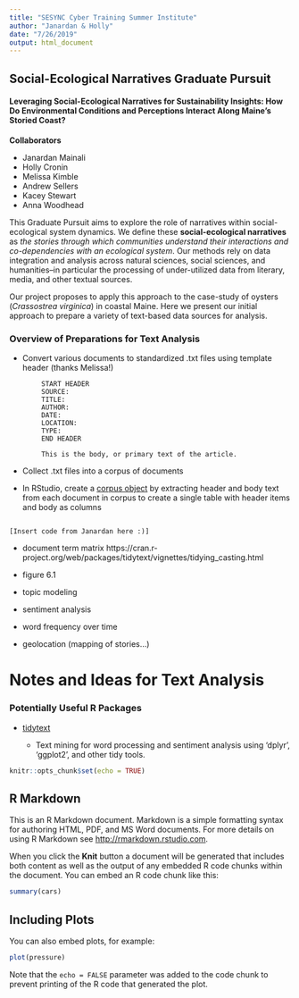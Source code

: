 ```yaml
---
title: "SESYNC Cyber Training Summer Institute"
author: "Janardan & Holly"
date: "7/26/2019"
output: html_document
---
```


## Social-Ecological Narratives Graduate Pursuit  

#### Leveraging Social-Ecological Narratives for Sustainability Insights: How Do Environmental Conditions and Perceptions Interact Along Maine’s Storied Coast?  


**Collaborators**

* Janardan Mainali
* Holly Cronin
* Melissa Kimble
* Andrew Sellers
* Kacey Stewart
* Anna Woodhead  


This Graduate Pursuit aims to explore the role of narratives within social-ecological system dynamics. We define these **social-ecological narratives** as *the stories through which communities understand their interactions and co-dependencies with an ecological system*. Our methods rely on data integration and analysis across natural sciences, social sciences, and humanities--in particular the processing of under-utilized data from literary, media, and other textual sources.


Our project proposes to apply this approach to the case-study of oysters (*Crassostrea virginica*) in coastal Maine. Here we present our initial approach to prepare a variety of text-based data sources for analysis.


### Overview of Preparations for Text Analysis  


* Convert various documents to standardized .txt files using template header (thanks Melissa!)

```
        START HEADER
        SOURCE: 
        TITLE: 
        AUTHOR: 
        DATE:
        LOCATION:
        TYPE:  
        END HEADER

        This is the body, or primary text of the article.
```
  
* Collect .txt files into a corpus of documents  

* In RStudio, create a [corpus object](https://www.tidytextmining.com/dtm.html#tidying-corpus-objects-with-metadata) by extracting header and body text from each document in corpus to create a single table with header items and body as columns

```

[Insert code from Janardan here :)]

```

* document term matrix https://cran.r-project.org/web/packages/tidytext/vignettes/tidying_casting.html

* figure 6.1

* topic modeling

* sentiment analysis

* word frequency over time

* geolocation (mapping of stories...)


# Notes and Ideas for Text Analysis

### Potentially Useful R Packages

* [tidytext](https://cran.r-project.org/web/packages/tidytext/index.html)

  + Text mining for word processing and sentiment analysis using 'dplyr', 'ggplot2', and other tidy tools.








```r
knitr::opts_chunk$set(echo = TRUE)
```

## R Markdown

This is an R Markdown document. Markdown is a simple formatting syntax for authoring HTML, PDF, and MS Word documents. For more details on using R Markdown see <http://rmarkdown.rstudio.com>.

When you click the **Knit** button a document will be generated that includes both content as well as the output of any embedded R code chunks within the document. You can embed an R code chunk like this:

```r
summary(cars)
```

## Including Plots

You can also embed plots, for example:

```r
plot(pressure)
```

Note that the `echo = FALSE` parameter was added to the code chunk to prevent printing of the R code that generated the plot.
